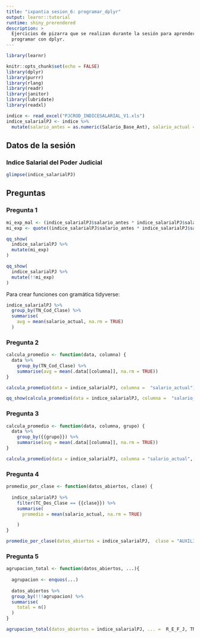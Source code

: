 ```yaml
---
title: "ixpantia sesion_6: programar_dplyr"
output: learnr::tutorial
runtime: shiny_prerendered
description: >
  Ejercicios de pizarra que se realizan durante la sesión para aprender sobre
  programar con dplyr.
---
```


```r
library(learnr)

knitr::opts_chunk$set(echo = FALSE)
library(dplyr)
library(purrr)
library(rlang)
library(readr)
library(janitor)
library(lubridate)
library(readxl)

indice <- read_excel("PJCROD_INDICESALARIAL_V1.xls")
indice_salarialPJ <- indice %>% 
  mutate(salario_antes = as.numeric(Salario_Base_Ant), salario_actual = as.numeric(Salario_Base_Act), indice = as.numeric(I_C_S))
```

## Datos de la sesión

### Indice Salarial del Poder Judicial
```r
glimpse(indice_salarialPJ)
```


## Preguntas

### Pregunta 1 
```r
mi_exp_mal <- (indice_salarialPJ$salario_antes * indice_salarialPJ$salario_actual) / indice_salarialPJ$indice
mi_exp <- quote((indice_salarialPJ$salario_antes * indice_salarialPJ$salario_actual) / indice_salarialPJ$indice) 

qq_show(
  indice_salarialPJ %>% 
  mutate(mi_exp)
)

qq_show(
  indice_salarialPJ %>% 
  mutate(!!mi_exp)
)
```

Para crear funciones con gramática tidyverse:
```r
indice_salarialPJ %>%
  group_by(TN_Cod_Clase) %>%
  summarise(
    avg = mean(salario_actual, na.rm = TRUE)
  )
```

### Pregunta 2
```r
calcula_promedio <- function(data, columna) {
  data %>%
    group_by(TN_Cod_Clase) %>% 
    summarise(avg = mean(.data[[columna]], na.rm = TRUE))
}

calcula_promedio(data = indice_salarialPJ, columna =  "salario_actual")

qq_show(calcula_promedio(data = indice_salarialPJ, columna =  "salario_actual"))
```

### Pregunta 3
```r
calcula_promedio <- function(data, columna, grupo) {
  data %>%
    group_by({{grupo}}) %>% 
    summarise(avg = mean(.data[[columna]], na.rm = TRUE))
}

calcula_promedio(data = indice_salarialPJ, columna = "salario_actual", grupo = R_E_F_J)
```

### Pregunta 4
```r
promedio_por_clase <- function(datos_abiertos, clase) {
  
  indice_salarialPJ %>% 
    filter(TC_Des_Clase == {{clase}}) %>% 
    summarise(
      promedio = mean(salario_actual, na.rm = TRUE)

    )
}

promedio_por_clase(datos_abiertos = indice_salarialPJ,  clase = "AUXILIAR  ADMINISTRATIVO")
```

### Pregunta 5
```r
agrupacion_total <- function(datos_abiertos, ...){
  
  agrupacion <- enquos(...)
  
  datos_abiertos %>% 
  group_by(!!!agrupacion) %>% 
  summarise(
    total = n()
  )
}

agrupacion_total(datos_abiertos = indice_salarialPJ, ... =  R_E_F_J, TN_Cod_Clase)
```
